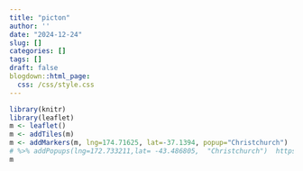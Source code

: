```yaml
---
title: "picton"
author: ''
date: "2024-12-24"
slug: []
categories: []
tags: []
draft: false
blogdown::html_page:
  css: /css/style.css
---
```



```r
library(knitr)
library(leaflet)
m <- leaflet()
m <- addTiles(m)
m <- addMarkers(m, lng=174.71625, lat=-37.1394, popup="Christchurch") 
# %>% addPopups(lng=172.733211,lat= -43.486805,  "Christchurch")  https://rstudio.github.io/leaflet/reference/leaflet.html#ref-examples
m
```

